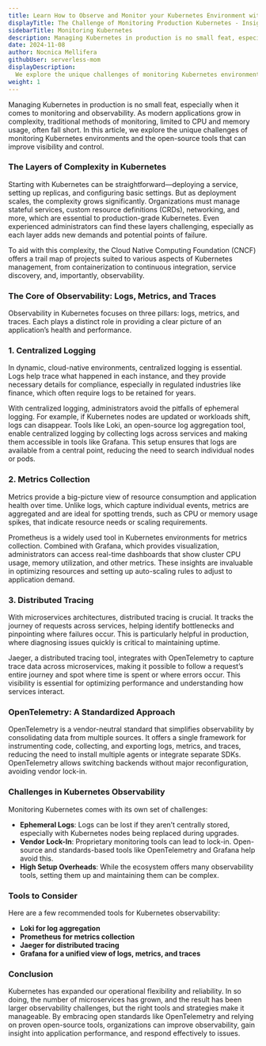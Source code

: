 ```yaml
---
title: Learn How to Observe and Monitor your Kubernetes Environment with Open Source Tools
displayTitle: The Challenge of Monitoring Production Kubernetes - Insights and Tools
sidebarTitle: Monitoring Kubernetes
description: Managing Kubernetes in production is no small feat, especially when it comes to monitoring and observability. 
date: 2024-11-08
author: Nocnica Mellifera
githubUser: serverless-mom
displayDescription: 
  We explore the unique challenges of monitoring Kubernetes environments and the open-source tools that can improve visibility and control.
weight: 1
---
```

Managing Kubernetes in production is no small feat, especially when it comes to monitoring and observability. As modern applications grow in complexity, traditional methods of monitoring, limited to CPU and memory usage, often fall short. In this article, we explore the unique challenges of monitoring Kubernetes environments and the open-source tools that can improve visibility and control.

### The Layers of Complexity in Kubernetes

Starting with Kubernetes can be straightforward—deploying a service, setting up replicas, and configuring basic settings. But as deployment scales, the complexity grows significantly. Organizations must manage stateful services, custom resource definitions (CRDs), networking, and more, which are essential to production-grade Kubernetes. Even experienced administrators can find these layers challenging, especially as each layer adds new demands and potential points of failure.

To aid with this complexity, the Cloud Native Computing Foundation (CNCF) offers a trail map of projects suited to various aspects of Kubernetes management, from containerization to continuous integration, service discovery, and, importantly, observability.

### The Core of Observability: Logs, Metrics, and Traces

Observability in Kubernetes focuses on three pillars: logs, metrics, and traces. Each plays a distinct role in providing a clear picture of an application’s health and performance.

### 1. Centralized Logging

In dynamic, cloud-native environments, centralized logging is essential. Logs help trace what happened in each instance, and they provide necessary details for compliance, especially in regulated industries like finance, which often require logs to be retained for years.

With centralized logging, administrators avoid the pitfalls of ephemeral logging. For example, if Kubernetes nodes are updated or workloads shift, logs can disappear. Tools like Loki, an open-source log aggregation tool, enable centralized logging by collecting logs across services and making them accessible in tools like Grafana. This setup ensures that logs are available from a central point, reducing the need to search individual nodes or pods.

### 2. Metrics Collection

Metrics provide a big-picture view of resource consumption and application health over time. Unlike logs, which capture individual events, metrics are aggregated and are ideal for spotting trends, such as CPU or memory usage spikes, that indicate resource needs or scaling requirements.

Prometheus is a widely used tool in Kubernetes environments for metrics collection. Combined with Grafana, which provides visualization, administrators can access real-time dashboards that show cluster CPU usage, memory utilization, and other metrics. These insights are invaluable in optimizing resources and setting up auto-scaling rules to adjust to application demand.

### 3. Distributed Tracing

With microservices architectures, distributed tracing is crucial. It tracks the journey of requests across services, helping identify bottlenecks and pinpointing where failures occur. This is particularly helpful in production, where diagnosing issues quickly is critical to maintaining uptime.

Jaeger, a distributed tracing tool, integrates with OpenTelemetry to capture trace data across microservices, making it possible to follow a request’s entire journey and spot where time is spent or where errors occur. This visibility is essential for optimizing performance and understanding how services interact.

### OpenTelemetry: A Standardized Approach

OpenTelemetry is a vendor-neutral standard that simplifies observability by consolidating data from multiple sources. It offers a single framework for instrumenting code, collecting, and exporting logs, metrics, and traces, reducing the need to install multiple agents or integrate separate SDKs. OpenTelemetry allows switching backends without major reconfiguration, avoiding vendor lock-in.

### Challenges in Kubernetes Observability

Monitoring Kubernetes comes with its own set of challenges:

- **Ephemeral Logs**: Logs can be lost if they aren’t centrally stored, especially with Kubernetes nodes being replaced during upgrades.
- **Vendor Lock-In**: Proprietary monitoring tools can lead to lock-in. Open-source and standards-based tools like OpenTelemetry and Grafana help avoid this.
- **High Setup Overheads**: While the ecosystem offers many observability tools, setting them up and maintaining them can be complex.

### Tools to Consider

Here are a few recommended tools for Kubernetes observability:

- **Loki for log aggregation**
- **Prometheus for metrics collection**
- **Jaeger for distributed tracing**
- **Grafana for a unified view of logs, metrics, and traces**

### Conclusion

Kubernetes has expanded our operational flexibility and reliability. In so doing, the number of microservices has grown, and the result has been larger observability challenges, but the right tools and strategies make it manageable. By embracing open standards like OpenTelemetry and relying on proven open-source tools, organizations can improve observability, gain insight into application performance, and respond effectively to issues.
